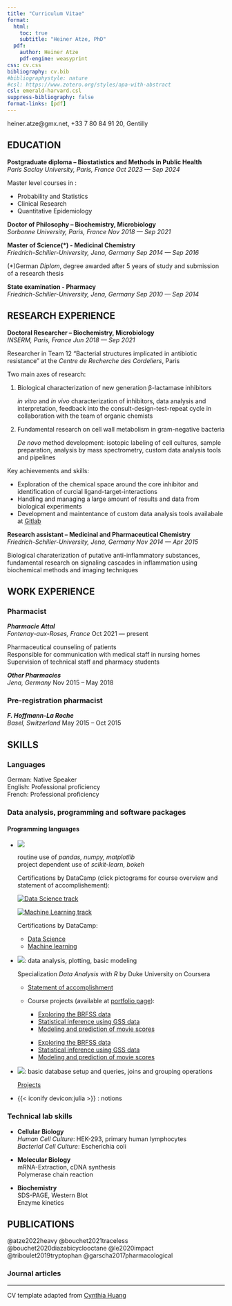 ```yaml
---
title: "Curriculum Vitae"
format:
  html:
    toc: true
    subtitle: "Heiner Atze, PhD"
  pdf:
    author: Heiner Atze
    pdf-engine: weasyprint
css: cv.css
bibliography: cv.bib
#bibliographystyle: nature
#csl: https://www.zotero.org/styles/apa-with-abstract
csl: emerald-harvard.csl
suppress-bibliography: false
format-links: [pdf]
---
```


::: {.print-only .contact-block}
heiner.atze@gmx.net, +33 7 80 84 91 20, Gentilly
:::

## EDUCATION
**Postgraduate diploma -- Biostatistics and Methods in Public Health** <br> *Paris Saclay University, Paris, France* [*Oct 2023 --- Sep 2024*]{.cvdate}

Master level courses in :

-   Probability and Statistics
-   Clinical Research
-   Quantitative Epidemiology

**Doctor of Philosophy -- Biochemistry, Microbiology** <br> *Sorbonne University, Paris, France* [*Nov 2018 --- Sep 2021*]{.cvdate}

**Master of Science(\*) - Medicinal Chemistry** <br> *Friedrich-Schiller-University, Jena, Germany* [*Sep 2014 --- Sep 2016*]{.cvdate}

[(\*)German *Diplom*, degree awarded after 5 years of study and submission of a research thesis]{.cvdate} \

**State examination - Pharmacy** <br> *Friedrich-Schiller-University, Jena, Germany* [*Sep 2010 --- Sep 2014*]{.cvdate}

## RESEARCH EXPERIENCE

**Doctoral Researcher -- Biochemistry, Microbiology** <br> *INSERM, Paris, France* [*Jun 2018 --- Sep 2021*]{.cvdate}

Researcher in Team 12 "Bacterial structures implicated in antibiotic resistance" at the *Centre de Recherche des Cordeliers*, Paris

Two main axes of research:

1) Biological characterization of new generation β-lactamase inhibitors
    
    *in vitro* and *in vivo* characterization of inhibitors, data analysis and interpretation,
    feedback into the consult-design-test-repeat cycle in collaboration with the team of organic chemists


2) Fundamental research on cell wall metabolism in gram-negative bacteria

    *De novo* method development: isotopic labeling of cell cultures, sample preparation,
    analysis by mass spectrometry, custom data analysis tools and pipelines

Key achievements and skills:

- Exploration of the chemical space around the core inhibitor and identification of curcial         ligand-target-interactions
- Handling and managing a large amount of results and data from biological experiments
- Development and maintentance of custom data analysis tools availabale at [Gitlab](https://kantundpeterpan.gitlab.io/masseltof)

**Research assistant -- Medicinal and Pharmaceutical Chemistry** <br>
*Friedrich-Schiller-University, Jena, Germany* [*Nov 2014 --- Apr 2015*]{.cvdate}

Biological charaterization of putative anti-inflammatory substances, fundamental research on signaling cascades in inflammation using biochemical methods and imaging techniques

## WORK EXPERIENCE

### Pharmacist

***Pharmacie Attal*** <br>
*Fontenay-aux-Roses, France* [Oct 2021 --- present]{.cvdate}

Pharmaceutical counseling of patients  
Responsible for communication with medical staff in nursing homes  
Supervision of technical staff and pharmacy students

***Other Pharmacies*** <br> *Jena, Germany* [Nov 2015 -- May 2018]{.cvdate}

### Pre-registration pharmacist

***F. Hoffmann-La Roche*** <br> *Basel, Switzerland* [May 2015 -- Oct 2015]{.cvdate}


## SKILLS

### Languages
German: Native Speaker  
English: Professional proficiency  
French: Professional proficiency 

### Data analysis, programming and software packages
#### **Programming languages**

  - ![](pictos/python.svg){.minion}

    routine use of *pandas, numpy, matplotlib*  
    project dependent use of *scikit-learn, bokeh*

    :::{.no-print}
    Certifications by DataCamp (click pictograms for course overview and statement of accomplishement):

    ::::{#fig_dc_certs layout-ncol=2}
    [![Data Science track](../datacamp_courses/certificates/python_data_science.png){.dc_fig .img-fluid .figure-img}](https://www.datacamp.com/completed/statement-of-accomplishment/track/6101fd1f9bbec843c932fb5fe2d7772dd91bd3a1)

    [![Machine Learning track](../datacamp_courses/certificates/python_machine_learning.png){.dc_fig .img-fluid .figure-img}](https://www.datacamp.com/completed/statement-of-accomplishment/track/19ba66f43b045d5eb726eccacfd6ff49acc5e321)
    ::::
    :::

    :::{.print-only}
    Certifications by DataCamp:
    - [Data Science](https://www.datacamp.com/completed/statement-of-accomplishment/track/6101fd1f9bbec843c932fb5fe2d7772dd91bd3a1)
    - [Machine learning](https://www.datacamp.com/completed/statement-of-accomplishment/track/19ba66f43b045d5eb726eccacfd6ff49acc5e321)
    :::

  - ![](pictos/r.svg){.minion}: data analysis, plotting, basic modeling
    
    Specialization *Data Analysis with R* by Duke University on Coursera

    - [Statement of accomplishment](https://www.coursera.org/account/accomplishments/specialization/RHFNY5YM4VXV)

    - Course projects (available at [portfolio page](https://kantundpeterpan.github.io/portofolio/duke_stats.html)):

      :::{.no-print}
      - [Exploring the BRFSS data](../stats_with_R/1_intro_data/1_intro_data.qmd)
      - [Statistical inference using GSS data](../stats_with_R/2_inference/2_inference.qmd)
      - [Modeling and prediction of movie scores](../stats_with_R/3_regression/3_regression.qmd)
      :::

      :::{.print-only}
      - [Exploring the BRFSS data](https://kantundpeterpan.github.io/portofolio/stats_with_R/1_intro_data/1_intro_data.html)
      - [Statistical inference using GSS data](https://kantundpeterpan.github.io/portofolio/stats_with_R/2_inference/2_inference.html)
      - [Modeling and prediction of movie scores](https://kantundpeterpan.github.io/portofolio/stats_with_R/3_regression/3_regression.html)
      :::

  - ![](pictos/sqlite.svg){#minion-sql}: basic database setup and queries, joins and grouping operations

    [Projects](../datacamp_site/guided.qmd#category=sql)

  - {{< iconify devicon:julia >}} : notions

### Technical lab skills

- **Cellular Biology**  
  *Human Cell Culture*: HEK-293, primary human lymphocytes  
  *Bacterial Cell Culture*: Escherichia coli  

- **Molecular Biology**  
  mRNA-Extraction, cDNA synthesis  
  Polymerase chain reaction  

- **Biochemistry**  
  SDS-PAGE, Western Blot  
  Enzyme kinetics  

## PUBLICATIONS

:::{.cheating}
@atze2022heavy
@bouchet2021traceless
@bouchet2020diazabicyclooctane
@le2020impact
@triboulet2019tryptophan
@garscha2017pharmacological
:::

### Journal articles
:::{#refs}
:::


---
:::{.no-print}
CV template adapted from [Cynthia Huang](https://www.cynthiahqy.com/posts/cv-html-pdf)
:::
